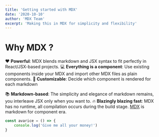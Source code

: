 ```yaml
---
title: 'Getting started with MDX'
date: '2020-10-10'
author: 'MDX Team'
excerpt: 'Making this in MDX for simplicity and flexibility'
---
```


<h1 style={{ fontSize: '5rem' }}>Why MDX ?</h1>

<MyBackground>

❤️ **Powerful**: MDX blends markdown and JSX syntax to fit perfectly in
React/JSX-based projects.
💻 **Everything is a component**: Use existing components inside your
MDX and import other MDX files as plain components.
🔧 **Customizable**: Decide which component is rendered for each markdown

📚 **Markdown-based**: The simplicity and elegance of markdown remains,
you interleave JSX only when you want to.
🔥 **Blazingly blazing fast**: MDX has no runtime, all compilation occurs
during the build stage.
[MDX](https://mdxjs.com) is markdown for component era.

```js{1}:index.js
const avarice = () => {
    console.log('Give me all your money!')
}
```

</MyBackground>
